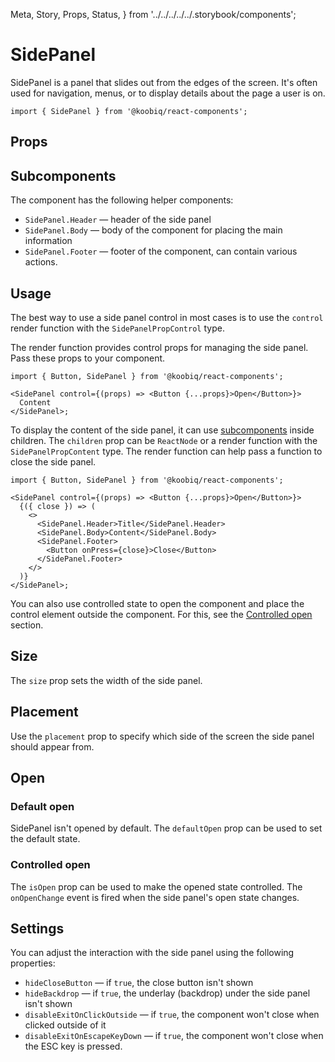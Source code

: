   Meta,
  Story,
  Props,
  Status,
} from '../../../../../.storybook/components';


<Meta of={Stories} />

# SidePanel

<Status variant="experimental" />

SidePanel is a panel that slides out from the edges of the screen.
It's often used for navigation, menus, or to display details about the page a user is on.

```tsx
import { SidePanel } from '@koobiq/react-components';
```

<Story of={Stories.Base} />

## Props

<Props />

## Subcomponents

The component has the following helper components:

- `SidePanel.Header` — header of the side panel
- `SidePanel.Body` — body of the component for placing the main information
- `SidePanel.Footer` — footer of the component, can contain various actions.

## Usage

The best way to use a side panel control in most cases is to use
the `control` render function with the `SidePanelPropControl` type.

The render function provides control props for managing the side panel.
Pass these props to your component.

```tsx
import { Button, SidePanel } from '@koobiq/react-components';

<SidePanel control={(props) => <Button {...props}>Open</Button>}>
  Content
</SidePanel>;
```

To display the content of the side panel,
it can use [subcomponents](#subcomponents) inside children.
The `children` prop can be `ReactNode` or a render function with the `SidePanelPropContent` type.
The render function can help pass a function to close the side panel.

```tsx
import { Button, SidePanel } from '@koobiq/react-components';

<SidePanel control={(props) => <Button {...props}>Open</Button>}>
  {({ close }) => (
    <>
      <SidePanel.Header>Title</SidePanel.Header>
      <SidePanel.Body>Content</SidePanel.Body>
      <SidePanel.Footer>
        <Button onPress={close}>Close</Button>
      </SidePanel.Footer>
    </>
  )}
</SidePanel>;
```

You can also use controlled state to open the component and place the control element outside
the component. For this, see the [Controlled open](#controlled-open) section.

## Size

The `size` prop sets the width of the side panel.

<Story of={Stories.Size} />

## Placement

Use the `placement` prop to specify which side of the screen the side panel should appear from.

<Story of={Stories.Placement} />

## Open

### Default open

SidePanel isn't opened by default. The `defaultOpen` prop can be used to set the default state.

### Controlled open

The `isOpen` prop can be used to make the opened state controlled.
The `onOpenChange` event is fired when the side panel's open state changes.

<Story of={Stories.ControlledOpen} />

## Settings

You can adjust the interaction with the side panel using the following properties:

- `hideCloseButton` — if `true`, the close button isn't shown
- `hideBackdrop` — if `true`, the underlay (backdrop) under the side panel isn't shown
- `disableExitOnClickOutside` — if `true`, the component won't close when clicked outside of it
- `disableExitOnEscapeKeyDown` — if `true`, the component won't close when the ESC key is pressed.

<Story of={Stories.Settings} />
